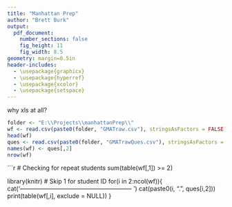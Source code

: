```yaml
---
title: "Manhattan Prep"
author: "Brett Burk"
output: 
  pdf_document: 
    number_sections: false
    fig_height: 11
    fig_width: 8.5
geometry: margin=0.5in
header-includes:
  - \usepackage{graphicx}
  - \usepackage{hyperref}
  - \usepackage{xcolor}
  - \usepackage{setspace}
---
```


why xls at all?

```r
folder <- "E:\\Projects\\manhattanPrep\\"
wf <- read.csv(paste0(folder, "GMATraw.csv"), stringsAsFactors = FALSE)
head(wf)
ques <- read.csv(paste0(folder, "GMATrawQues.csv"), stringsAsFactors = FALSE)
names(wf) <- ques[,2]
nrow(wf)
```

```r
# Checking for repeat students
sum(table(wf[,1]) >= 2)

library(knitr)
# Skip 1 for student ID
for(i in 2:ncol(wf)){
  cat('--------------------------------------------------------  \n')
  cat(paste0(i, ". ", ques[i,2]))
  print(table(wf[,i], exclude = NULL))
}